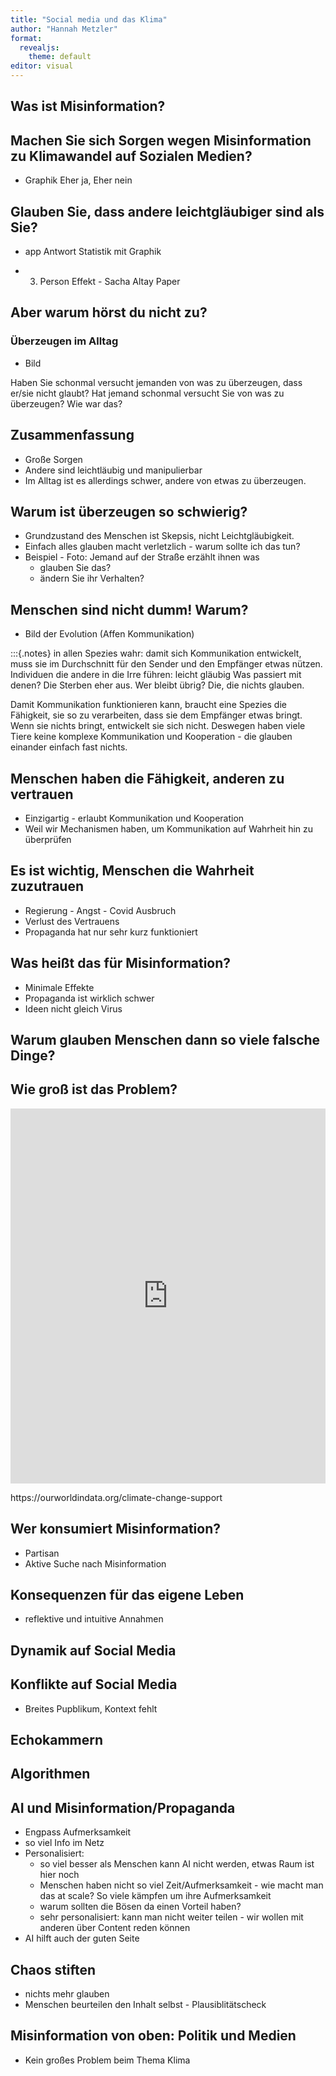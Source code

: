 ```yaml
---
title: "Social media und das Klima"
author: "Hannah Metzler"
format: 
  revealjs: 
    theme: default
editor: visual
---
```


## Was ist Misinformation?

## Machen Sie sich Sorgen wegen Misinformation zu Klimawandel auf Sozialen Medien?

-   Graphik Eher ja, Eher nein

## Glauben Sie, dass andere leichtgläubiger sind als Sie?

-   app Antwort Statistik mit Graphik

-   3.  Person Effekt - Sacha Altay Paper

## Aber warum hörst du nicht zu?

### Überzeugen im Alltag

-   Bild

::: notes
Haben Sie schonmal versucht jemanden von was zu überzeugen, dass er/sie nicht glaubt? Hat jemand schonmal versucht Sie von was zu überzeugen? Wie war das?
:::

## Zusammenfassung

-   Große Sorgen
-   Andere sind leichtläubig und manipulierbar
-   Im Alltag ist es allerdings schwer, andere von etwas zu überzeugen.

## Warum ist überzeugen so schwierig?

-   Grundzustand des Menschen ist Skepsis, nicht Leichtgläubigkeit.
-   Einfach alles glauben macht verletzlich - warum sollte ich das tun?
-   Beispiel - Foto: Jemand auf der Straße erzählt ihnen was
    -   glauben Sie das?
    -   ändern Sie ihr Verhalten?
    
## Menschen sind nicht dumm! Warum?

- Bild der Evolution (Affen Kommunikation)

:::{.notes}
in allen Spezies wahr: damit sich Kommunikation entwickelt, muss sie im Durchschnitt für den Sender und den Empfänger etwas nützen. 
Individuen die andere in die Irre führen: leicht gläubig
Was passiert mit denen? Die Sterben eher aus. 
Wer bleibt übrig? Die, die nichts glauben. 

Damit Kommunikation funktionieren kann, braucht eine Spezies die Fähigkeit, sie so zu verarbeiten, dass sie dem Empfänger etwas bringt. Wenn sie nichts bringt, entwickelt sie sich nicht. Deswegen haben viele Tiere keine komplexe Kommunikation und Kooperation - die glauben einander einfach fast nichts. 

## Menschen haben die Fähigkeit, anderen zu vertrauen

- Einzigartig - erlaubt Kommunikation und Kooperation
- Weil wir Mechanismen haben, um Kommunikation auf Wahrheit hin zu überprüfen

## Es ist wichtig, Menschen die Wahrheit zuzutrauen

- Regierung - Angst - Covid Ausbruch
- Verlust des Vertrauens
- Propaganda hat nur sehr kurz funktioniert

## Was heißt das für Misinformation? 

- Minimale Effekte
- Propaganda ist wirklich schwer
- Ideen nicht gleich Virus


## Warum glauben Menschen dann so viele falsche Dinge?

## Wie groß ist das Problem?

<iframe src="https://ourworldindata.org/grapher/share-believe-climate" loading="lazy" style="width: 100%; height: 600px; border: 0px none;"></iframe>

::: aside
https://ourworldindata.org/climate-change-support
:::

## Wer konsumiert Misinformation?

- Partisan
- Aktive Suche nach Misinformation


## Konsequenzen für das eigene Leben

- reflektive und intuitive Annahmen

## Dynamik auf Social Media

## Konflikte auf Social Media

- Breites Pupblikum, Kontext fehlt

## Echokammern

## Algorithmen

## AI und Misinformation/Propaganda

- Engpass Aufmerksamkeit
- so viel Info im Netz
- Personalisiert: 
  - so viel besser als Menschen kann AI nicht werden, etwas Raum ist hier noch
  - Menschen haben nicht so viel Zeit/Aufmerksamkeit - wie macht man das at scale? So viele kämpfen um ihre Aufmerksamkeit
  - warum sollten die Bösen da einen Vorteil haben?
  - sehr personalisiert: kann man nicht weiter teilen - wir wollen mit anderen über Content reden können

-  AI hilft auch der guten Seite

## Chaos stiften

- nichts mehr glauben
- Menschen beurteilen den Inhalt selbst - Plausiblitätscheck

## Misinformation von oben: Politik und Medien

- Kein großes Problem beim Thema Klima




